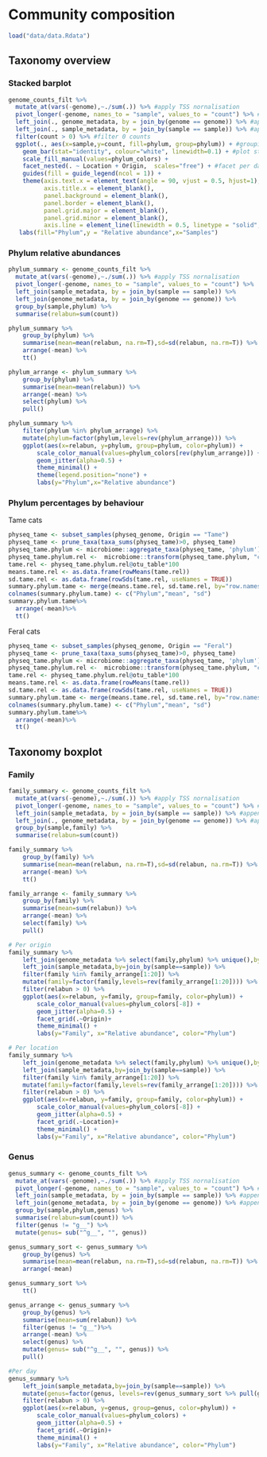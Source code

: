 # Community composition

```r
load("data/data.Rdata")
```

## Taxonomy overview 

### Stacked barplot

```r
genome_counts_filt %>%
  mutate_at(vars(-genome),~./sum(.)) %>% #apply TSS nornalisation
  pivot_longer(-genome, names_to = "sample", values_to = "count") %>% #reduce to minimum number of columns
  left_join(., genome_metadata, by = join_by(genome == genome)) %>% #append genome metadata
  left_join(., sample_metadata, by = join_by(sample == sample)) %>% #append sample metadata
  filter(count > 0) %>% #filter 0 counts
  ggplot(., aes(x=sample,y=count, fill=phylum, group=phylum)) + #grouping enables keeping the same sorting of taxonomic units
    geom_bar(stat="identity", colour="white", linewidth=0.1) + #plot stacked bars with white borders
    scale_fill_manual(values=phylum_colors) +
    facet_nested(. ~ Location + Origin,  scales="free") + #facet per day and treatment
    guides(fill = guide_legend(ncol = 1)) +
    theme(axis.text.x = element_text(angle = 90, vjust = 0.5, hjust=1),
          axis.title.x = element_blank(),
          panel.background = element_blank(),
          panel.border = element_blank(),
          panel.grid.major = element_blank(),
          panel.grid.minor = element_blank(),
          axis.line = element_line(linewidth = 0.5, linetype = "solid", colour = "black")) +
   labs(fill="Phylum",y = "Relative abundance",x="Samples")
```

### Phylum relative abundances

```r
phylum_summary <- genome_counts_filt %>%
  mutate_at(vars(-genome),~./sum(.)) %>% #apply TSS nornalisation
  pivot_longer(-genome, names_to = "sample", values_to = "count") %>%
  left_join(sample_metadata, by = join_by(sample == sample)) %>%
  left_join(genome_metadata, by = join_by(genome == genome)) %>%
  group_by(sample,phylum) %>%
  summarise(relabun=sum(count))

phylum_summary %>%
    group_by(phylum) %>%
    summarise(mean=mean(relabun, na.rm=T),sd=sd(relabun, na.rm=T)) %>%
    arrange(-mean) %>%
    tt()
```

```r
phylum_arrange <- phylum_summary %>%
    group_by(phylum) %>%
    summarise(mean=mean(relabun)) %>%
    arrange(-mean) %>%
    select(phylum) %>%
    pull()

phylum_summary %>%
    filter(phylum %in% phylum_arrange) %>%
    mutate(phylum=factor(phylum,levels=rev(phylum_arrange))) %>%
    ggplot(aes(x=relabun, y=phylum, group=phylum, color=phylum)) +
        scale_color_manual(values=phylum_colors[rev(phylum_arrange)]) +
        geom_jitter(alpha=0.5) + 
        theme_minimal() + 
        theme(legend.position="none") +
        labs(y="Phylum",x="Relative abundance")
```

### Phylum percentages by behaviour

Tame cats
```r
physeq_tame <- subset_samples(physeq_genome, Origin == "Tame")
physeq_tame <- prune_taxa(taxa_sums(physeq_tame)>0, physeq_tame)
physeq_tame.phylum <- microbiome::aggregate_taxa(physeq_tame, 'phylum')
physeq_tame.phylum.rel <-  microbiome::transform(physeq_tame.phylum, "compositional")
tame.rel <- physeq_tame.phylum.rel@otu_table*100
means.tame.rel <- as.data.frame(rowMeans(tame.rel))
sd.tame.rel <- as.data.frame(rowSds(tame.rel, useNames = TRUE))
summary.phylum.tame <- merge(means.tame.rel, sd.tame.rel, by="row.names")
colnames(summary.phylum.tame) <- c("Phylum","mean", "sd")
summary.phylum.tame%>%
  arrange(-mean)%>%
  tt()
```

Feral cats
```r
physeq_tame <- subset_samples(physeq_genome, Origin == "Feral")
physeq_tame <- prune_taxa(taxa_sums(physeq_tame)>0, physeq_tame)
physeq_tame.phylum <- microbiome::aggregate_taxa(physeq_tame, 'phylum')
physeq_tame.phylum.rel <-  microbiome::transform(physeq_tame.phylum, "compositional")
tame.rel <- physeq_tame.phylum.rel@otu_table*100
means.tame.rel <- as.data.frame(rowMeans(tame.rel))
sd.tame.rel <- as.data.frame(rowSds(tame.rel, useNames = TRUE))
summary.phylum.tame <- merge(means.tame.rel, sd.tame.rel, by="row.names")
colnames(summary.phylum.tame) <- c("Phylum","mean", "sd")
summary.phylum.tame%>%
  arrange(-mean)%>%
  tt()
```

## Taxonomy boxplot

### Family
```r
family_summary <- genome_counts_filt %>%
  mutate_at(vars(-genome),~./sum(.)) %>% #apply TSS nornalisation
  pivot_longer(-genome, names_to = "sample", values_to = "count") %>% #reduce to minimum number of columns
  left_join(sample_metadata, by = join_by(sample == sample)) %>% #append sample metadata
  left_join(., genome_metadata, by = join_by(genome == genome)) %>% #append genome metadata
  group_by(sample,family) %>%
  summarise(relabun=sum(count))

family_summary %>%
    group_by(family) %>%
    summarise(mean=mean(relabun, na.rm=T),sd=sd(relabun, na.rm=T)) %>%
    arrange(-mean) %>%
    tt()
```


```r
family_arrange <- family_summary %>%
    group_by(family) %>%
    summarise(mean=sum(relabun)) %>%
    arrange(-mean) %>%
    select(family) %>%
    pull()

# Per origin
family_summary %>%
    left_join(genome_metadata %>% select(family,phylum) %>% unique(),by=join_by(family==family)) %>%
    left_join(sample_metadata,by=join_by(sample==sample)) %>%
    filter(family %in% family_arrange[1:20]) %>%
    mutate(family=factor(family,levels=rev(family_arrange[1:20]))) %>%
    filter(relabun > 0) %>%
    ggplot(aes(x=relabun, y=family, group=family, color=phylum)) +
        scale_color_manual(values=phylum_colors[-8]) +
        geom_jitter(alpha=0.5) + 
        facet_grid(.~Origin)+
        theme_minimal() + 
        labs(y="Family", x="Relative abundance", color="Phylum")

# Per location
family_summary %>%
    left_join(genome_metadata %>% select(family,phylum) %>% unique(),by=join_by(family==family)) %>%
    left_join(sample_metadata,by=join_by(sample==sample)) %>%
    filter(family %in% family_arrange[1:20]) %>%
    mutate(family=factor(family,levels=rev(family_arrange[1:20]))) %>%
    filter(relabun > 0) %>%
    ggplot(aes(x=relabun, y=family, group=family, color=phylum)) +
        scale_color_manual(values=phylum_colors[-8]) +
        geom_jitter(alpha=0.5) + 
        facet_grid(.~Location)+
        theme_minimal() + 
        labs(y="Family", x="Relative abundance", color="Phylum")

```

### Genus

```r
genus_summary <- genome_counts_filt %>%
  mutate_at(vars(-genome),~./sum(.)) %>% #apply TSS nornalisation
  pivot_longer(-genome, names_to = "sample", values_to = "count") %>% #reduce to minimum number of columns
  left_join(sample_metadata, by = join_by(sample == sample)) %>% #append sample metadata
  left_join(genome_metadata, by = join_by(genome == genome)) %>% #append genome metadata
  group_by(sample,phylum,genus) %>%
  summarise(relabun=sum(count)) %>%
  filter(genus != "g__") %>%
  mutate(genus= sub("^g__", "", genus))

genus_summary_sort <- genus_summary %>%
    group_by(genus) %>%
    summarise(mean=mean(relabun, na.rm=T),sd=sd(relabun, na.rm=T)) %>%
    arrange(-mean) 

genus_summary_sort %>%
    tt()
```

```r
genus_arrange <- genus_summary %>%
    group_by(genus) %>%
    summarise(mean=sum(relabun)) %>%
    filter(genus != "g__")%>%
    arrange(-mean) %>%
    select(genus) %>%
    mutate(genus= sub("^g__", "", genus)) %>%
    pull()

#Per day
genus_summary %>%
    left_join(sample_metadata,by=join_by(sample==sample)) %>%
    mutate(genus=factor(genus, levels=rev(genus_summary_sort %>% pull(genus)))) %>%
    filter(relabun > 0) %>%
    ggplot(aes(x=relabun, y=genus, group=genus, color=phylum)) +
        scale_color_manual(values=phylum_colors) +
        geom_jitter(alpha=0.5) + 
        facet_grid(.~Origin)+
        theme_minimal() + 
        labs(y="Family", x="Relative abundance", color="Phylum")

```

